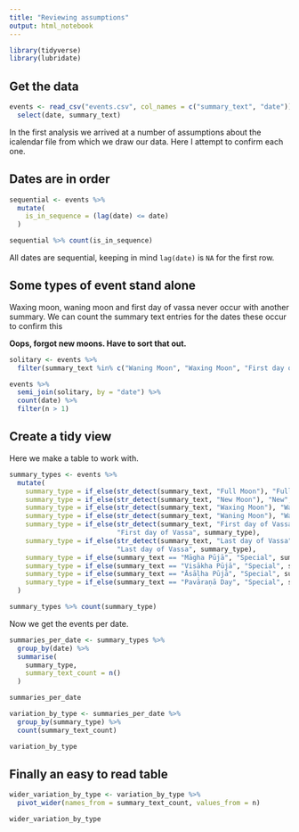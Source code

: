 ```yaml
---
title: "Reviewing assumptions"
output: html_notebook
---
```


```r
library(tidyverse)
library(lubridate)
```

## Get the data
```r
events <- read_csv("events.csv", col_names = c("summary_text", "date")) %>%
  select(date, summary_text) 
```

In the first analysis we arrived at a number of assumptions about the icalendar
file from which we draw our data. Here I attempt to confirm each one.

## Dates are in order
```r
sequential <- events %>%
  mutate(
    is_in_sequence = (lag(date) <= date)
  )

sequential %>% count(is_in_sequence)
```

All dates are sequential, keeping in mind `lag(date)` is `NA` for the first row. 

## Some types of event stand alone

Waxing moon, waning moon and first day of vassa never occur with another summary. 
We can count the summary text entries for the dates these occur to confirm this

**Oops, forgot new moons. Have to sort that out.**
```r
solitary <- events %>% 
  filter(summary_text %in% c("Waning Moon", "Waxing Moon", "First day of Vassa"))

events %>% 
  semi_join(solitary, by = "date") %>%
  count(date) %>%
  filter(n > 1)
```

## Create a tidy view

Here we make a table to work with.

```r
summary_types <- events %>%
  mutate(
    summary_type = if_else(str_detect(summary_text, "Full Moon"), "Full", "None"),
    summary_type = if_else(str_detect(summary_text, "New Moon"), "New", summary_type),
    summary_type = if_else(str_detect(summary_text, "Waxing Moon"), "Waxing", summary_type),
    summary_type = if_else(str_detect(summary_text, "Waning Moon"), "Waning", summary_type),
    summary_type = if_else(str_detect(summary_text, "First day of Vassa"), 
                           "First day of Vassa", summary_type),
    summary_type = if_else(str_detect(summary_text, "Last day of Vassa"), 
                           "Last day of Vassa", summary_type),
    summary_type = if_else(summary_text == "Māgha Pūjā", "Special", summary_type),
    summary_type = if_else(summary_text == "Visākha Pūjā", "Special", summary_type),
    summary_type = if_else(summary_text == "Āsāḷha Pūjā", "Special", summary_type),
    summary_type = if_else(summary_text == "Pavāraṇā Day", "Special", summary_type),
  )

summary_types %>% count(summary_type)
```
Now we get the events per date.
```r
summaries_per_date <- summary_types %>%
  group_by(date) %>%
  summarise(
    summary_type,
    summary_text_count = n()
  ) 

summaries_per_date
```

```r
variation_by_type <- summaries_per_date %>%
  group_by(summary_type) %>%
  count(summary_text_count)

variation_by_type
```

## Finally an easy to read table
```r
wider_variation_by_type <- variation_by_type %>%
  pivot_wider(names_from = summary_text_count, values_from = n)

wider_variation_by_type
```